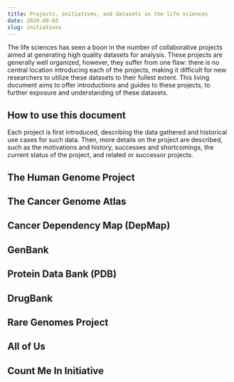 ```yaml
---
title: Projects, initiatives, and datasets in the life sciences
date: 2020-08-03
slug: initiatives
---
```


The life sciences has seen a boon in the number of collaborative projects aimed at generating high quality datasets for analysis. These projects are generally well organized, however, they suffer from one flaw: there is no central location introducing each of the projects, making it difficult for new researchers to utilize these datasets to their fullest extent. This living document aims to offer introductions and guides to these projects, to further exposure and understanding of these datasets.

## How to use this document
Each project is first introduced, describing the data gathered and historical use cases for such data. Then, more details on the project are described, such as the motivations and history, successes and shortcomings, the current status of the project, and related or successor projects.

## The Human Genome Project

## The Cancer Genome Atlas

## Cancer Dependency Map (DepMap)

## GenBank

## Protein Data Bank (PDB)

## DrugBank

## Rare Genomes Project

## All of Us

## Count Me In Initiative
